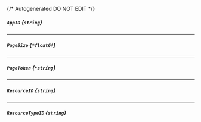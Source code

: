 {/* Autogenerated DO NOT EDIT  */}
##### `AppID` *{`string`}*

---
##### `PageSize` *{`*float64`}*

---
##### `PageToken` *{`*string`}*

---
##### `ResourceID` *{`string`}*

---
##### `ResourceTypeID` *{`string`}*


